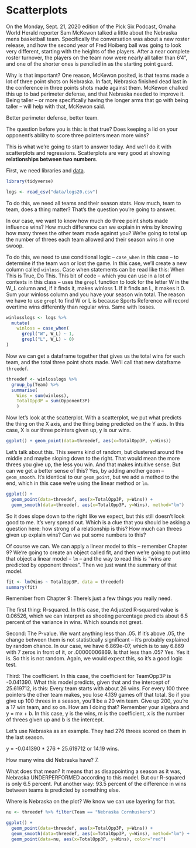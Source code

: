 # Scatterplots

On the Monday, Sept. 21, 2020 edition of the Pick Six Podcast, Omaha World Herald reporter Sam McKewon talked a little about the Nebraska mens basketball team. Specifically the conversation was about a new roster release, and how the second year of Fred Hoiberg ball was going to look very different, starting with the heights of the players. After a near complete roster turnover, the players on the team now were nearly all taller than 6'4", and one of the shorter ones is penciled in as the starting point guard.

Why is that important? One reason, McKewon posited, is that teams made a lot of three point shots on Nebraska. In fact, Nebraska finished dead last in the conference in three points shots made against them. McKewon chalked this up to bad perimeter defense, and that Nebraska needed to improve it. Being taller -- or more specifically having the longer arms that go with being taller -- will help with that, McKewon said. 

Better perimeter defense, better team.

The question before you is this: is that true? Does keeping a lid on your opponent's ability to score three pointers mean more wins?

This is what we're going to start to answer today. And we'll do it with scatterplots and regressions. Scatterplots are very good at showing **relationships between two numbers**. 

First, we need libraries and [data](https://unl.box.com/s/yc01x7ae7r2jtuixo4j3s3s0ed7o5f8g).

```r
library(tidyverse)
```

```r
logs <- read_csv("data/logs20.csv")
```

To do this, we need all teams and their season stats. How much, team to team, does a thing matter? That's the question you're going to answer. 

In our case, we want to know how much do three point shots made influence wins? How much difference can we explain in wins by knowing how many threes the other team made against you? We're going to total up the number of threes each team allowed and their season wins in one swoop.

To do this, we need to use conditional logic -- `case_when` in this case -- to determine if the team won or lost the game. In this case, we'll create a new column called `winloss`. Case when statements can be read like this: When This is True, Do This. This bit of code -- which you can use in a lot of contexts in this class -- uses the `grepl` function to look for the letter W in the W_L column and, if it finds it, makes winloss 1. If it finds an L, it makes it 0. Sum your winloss column and you have your season win total. The reason we have to use `grepl` to find W or L is because Sports Reference will record overtime wins differently than regular wins. Same with losses. 

```r
winlosslogs <- logs %>% 
  mutate(
    winloss = case_when(
      grepl("W", W_L) ~ 1, 
      grepl("L", W_L) ~ 0)
)
```

Now we can get a dataframe together that gives us the total wins for each team, and the total three point shots made. We'll call that new dataframe `threedef`.

```r
threedef <- winlosslogs %>% 
  group_by(Team) %>% 
  summarise(
    Wins = sum(winloss), 
    TotalOpp3P = sum(Opponent3P)
    )
```

Now let's look at the scatterplot. With a scatterplot, we put what predicts the thing on the X axis, and the thing being predicted on the Y axis. In this case, X is our three pointers given up, y is our wins.

```r
ggplot() + geom_point(data=threedef, aes(x=TotalOpp3P, y=Wins))
```

Let's talk about this. This seems kind of random, but clustered around the middle and maybe sloping down to the right. That would mean the more threes you give up, the less you win. And that makes intuitive sense. But can we get a better sense of this? Yes, by adding another geom -- `geom_smooth`. It's identical to our `geom_point`, but we add a method to the end, which in this case we're using the linear method or `lm`.

```r
ggplot() + 
  geom_point(data=threedef, aes(x=TotalOpp3P, y=Wins)) +
  geom_smooth(data=threedef, aes(x=TotalOpp3P, y=Wins), method="lm")
```

So it does slope down to the right like we expect, but this still doesn't look good to me. It's very spread out. Which is a clue that you should be asking a question here: how strong of a relationship is this? How much can threes given up explain wins? Can we put some numbers to this?

Of course we can. We can apply a linear model to this -- remember Chapter 9? We're going to create an object called fit, and then we're going to put into that object a linear model -- `lm` -- and the way to read this is "wins are predicted by opponent threes". Then we just want the summary of that model.

```r
fit <- lm(Wins ~ TotalOpp3P, data = threedef)
summary(fit)
```

Remember from Chapter 9: There's just a few things you really need.

The first thing: R-squared. In this case, the Adjusted R-squared value is 0.06526, which we can interpret as shooting percentage predicts about 6.5 percent of the variance in wins. Which sounds not great.

Second: The P-value. We want anything less than .05. If it's above .05, the change between them is not statistically significant -- it's probably explained by random chance. In our case, we have 6.869e-07, which is to say 6.869 with 7 zeros in front of it, or .00000006869. Is that less than .05? Yes. Yes it is. So this is not random. Again, we would expect this, so it's a good logic test.

Third: The coefficient. In this case, the coefficient for TeamOpp3P is -0.041390. What this model predicts, given that and the intercept of 25.619712, is this: Every team starts with about 26 wins. For every 100 three pointers the other team makes, you lose 4.139 games off that total. So if you give up 100 threes in a season, you'll be a 20 win team. Give up 200, you're a 17 win team, and so on. How am I doing that? Remember your algebra and y = mx + b. In this case, y is the wins, m is the coefficient, x is the number of threes given up and b is the intercept. 

Let's use Nebraska as an example. They had 276 threes scored on them in the last season. 

y = -0.041390 * 276 + 25.619712 or 14.19 wins. 

How many wins did Nebraska have? 7. 

What does that mean? It means that as disappointing a season as it was, Nebraska UNDERPERFORMED according to this model. But our R-squared is only 6.5 percent. Put another way: 93.5 percent of the difference in wins between teams is predicted by something else.

Where is Nebraska on the plot? We know we can use layering for that. 

```r
nu <- threedef %>% filter(Team == "Nebraska Cornhuskers")
```

```r
ggplot() + 
  geom_point(data=threedef, aes(x=TotalOpp3P, y=Wins)) +
  geom_smooth(data=threedef, aes(x=TotalOpp3P, y=Wins), method="lm") +
  geom_point(data=nu, aes(x=TotalOpp3P, y=Wins), color="red")
```
